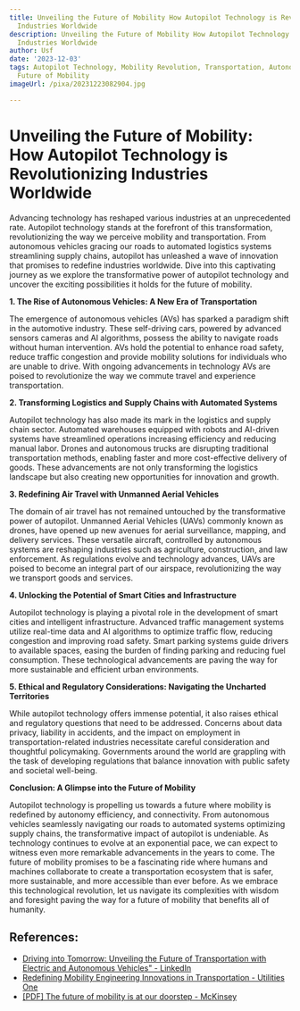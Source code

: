 ```yaml
---
title: Unveiling the Future of Mobility How Autopilot Technology is Revolutionizing
  Industries Worldwide
description: Unveiling the Future of Mobility How Autopilot Technology is Revolutionizing
  Industries Worldwide
author: Usf
date: '2023-12-03'
tags: Autopilot Technology, Mobility Revolution, Transportation, Autonomous Vehicles,
  Future of Mobility
imageUrl: /pixa/20231223082904.jpg

---
```

# Unveiling the Future of  Mobility: How Autopilot Technology is Revolutionizing Industries Worldwide

Advancing technology has reshaped various industries at an unprecedented rate. Autopilot technology stands at  the forefront of this  transformation, revolutionizing  the way we perceive mobility and transportation. From autonomous vehicles gracing our roads to automated logistics systems streamlining supply  chains, autopilot has unleashed a wave of innovation that promises to redefine industries worldwide. Dive into this  captivating journey as we explore the transformative power of autopilot technology and uncover the exciting possibilities it holds  for the future of mobility.

**1. The  Rise of Autonomous Vehicles: A New Era of Transportation**

The emergence of  autonomous vehicles (AVs) has sparked a paradigm shift in the automotive industry. These self-driving cars, powered by advanced sensors cameras and AI algorithms, possess the ability  to navigate roads without human intervention. AVs hold the potential to enhance road safety, reduce traffic congestion  and provide mobility solutions for individuals who are unable to drive. With ongoing advancements in technology AVs are poised to revolutionize the way we commute travel and experience transportation.

**2. Transforming Logistics and Supply Chains with Automated Systems**

Autopilot technology has also  made its mark in the logistics and supply  chain sector. Automated warehouses  equipped with robots and  AI-driven systems have streamlined operations increasing efficiency and reducing manual labor. Drones and autonomous trucks are disrupting traditional transportation methods, enabling faster and more cost-effective delivery of goods. These advancements are not only  transforming the logistics landscape but also creating new opportunities for innovation  and growth.

**3. Redefining  Air Travel with Unmanned Aerial Vehicles**

The domain of air travel has not remained untouched by the transformative power of autopilot. Unmanned Aerial Vehicles (UAVs) commonly known as drones, have opened  up new avenues  for aerial surveillance, mapping, and delivery services.  These  versatile aircraft,  controlled  by autonomous systems are reshaping industries such as agriculture, construction, and law enforcement.  As regulations evolve and  technology advances, UAVs are poised to become an integral part of our airspace, revolutionizing the way we transport  goods  and services.

**4. Unlocking the Potential of Smart Cities and Infrastructure**

Autopilot  technology is playing a pivotal role in the development of smart cities and intelligent infrastructure. Advanced traffic  management  systems utilize real-time data and AI algorithms to optimize  traffic flow, reducing  congestion and improving road  safety. Smart parking  systems  guide  drivers to available  spaces, easing the burden of  finding parking and reducing fuel consumption. These technological advancements are paving the way  for  more sustainable and efficient urban environments.

**5. Ethical and Regulatory Considerations:  Navigating  the Uncharted Territories**

While autopilot technology offers  immense potential, it  also raises ethical and regulatory  questions that need to be addressed. Concerns about data privacy, liability in accidents, and the impact on employment in transportation-related industries necessitate careful consideration and thoughtful policymaking. Governments around the world  are grappling with  the task  of developing regulations that balance innovation with public safety and societal well-being.

**Conclusion: A Glimpse into the Future of Mobility**

Autopilot technology is  propelling us towards a future where mobility is redefined by autonomy efficiency, and connectivity. From autonomous vehicles  seamlessly navigating our roads to automated systems optimizing supply  chains, the transformative impact of autopilot is undeniable. As technology continues  to evolve at an exponential pace, we can expect to witness even more remarkable advancements in the years  to come. The future of mobility promises  to be a fascinating ride where humans and machines collaborate to  create a  transportation ecosystem that is safer, more sustainable, and more accessible than ever before. As we embrace this technological revolution, let us navigate its complexities with wisdom  and foresight paving  the way for a future of mobility that benefits all of humanity.

## References:
- [Driving into Tomorrow: Unveiling the Future of Transportation with Electric and Autonomous Vehicles" - LinkedIn](https://www.linkedin.com/pulse/driving-tomorrow-unveiling-future-transportation-electric)
- [Redefining Mobility Engineering Innovations in Transportation - Utilities One](https://utilitiesone.com/redefining-mobility-engineering-innovations-in-transportation)
- [[PDF] The future of mobility is at our doorstep - McKinsey](https://www.mckinsey.com/~/media/McKinsey/Industries/Automotive%20and%20Assembly/Our%20Insights/The%20future%20of%20mobility%20is%20at%20our%20doorstep/The-future-of-mobility-is-at-our-doorstep.ashx)
